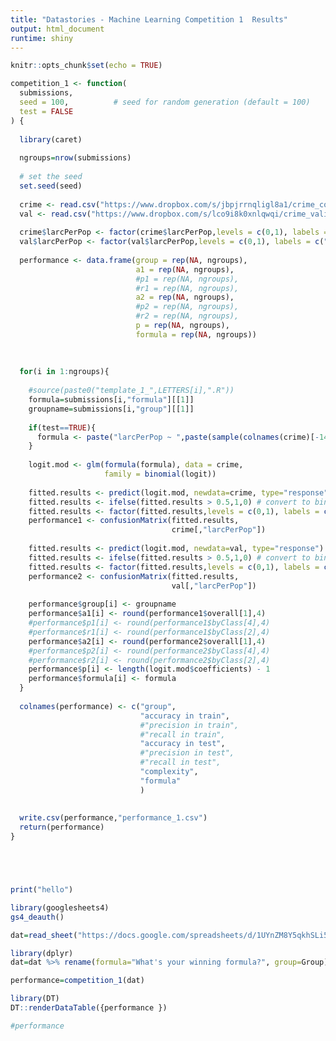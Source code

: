```yaml
---
title: "Datastories - Machine Learning Competition 1  Results"
output: html_document
runtime: shiny
---
```


```r
knitr::opts_chunk$set(echo = TRUE)
```



```r
competition_1 <- function(
  submissions,
  seed = 100,          # seed for random generation (default = 100)
  test = FALSE
) {
  
  library(caret)
  
  ngroups=nrow(submissions)
  
  # set the seed
  set.seed(seed)
  
  crime <- read.csv("https://www.dropbox.com/s/jbpjrrnqligl8a1/crime_competition.csv?dl=1")
  val <- read.csv("https://www.dropbox.com/s/lco9i8k0xnlqwqi/crime_validation.csv?dl=1")
  
  crime$larcPerPop <- factor(crime$larcPerPop,levels = c(0,1), labels = c("0","1"))
  val$larcPerPop <- factor(val$larcPerPop,levels = c(0,1), labels = c("0","1"))
  
  performance <- data.frame(group = rep(NA, ngroups),
                            a1 = rep(NA, ngroups),
                            #p1 = rep(NA, ngroups),
                            #r1 = rep(NA, ngroups),
                            a2 = rep(NA, ngroups),
                            #p2 = rep(NA, ngroups),
                            #r2 = rep(NA, ngroups),
                            p = rep(NA, ngroups),
                            formula = rep(NA, ngroups))
  
  
  
  for(i in 1:ngroups){
    
    #source(paste0("template_1_",LETTERS[i],".R"))
    formula=submissions[i,"formula"][[1]]
    groupname=submissions[i,"group"][[1]]
    
    if(test==TRUE){
      formula <- paste("larcPerPop ~ ",paste(sample(colnames(crime)[-140],rbinom(1,130,0.5)),collapse=" + "))
    }
    
    logit.mod <- glm(formula(formula), data = crime, 
                     family = binomial(logit)) 
    
    fitted.results <- predict(logit.mod, newdata=crime, type="response") # predict probabilities
    fitted.results <- ifelse(fitted.results > 0.5,1,0) # convert to binary
    fitted.results <- factor(fitted.results,levels = c(0,1), labels = c("0","1"))
    performance1 <- confusionMatrix(fitted.results,
                                    crime[,"larcPerPop"])
    
    fitted.results <- predict(logit.mod, newdata=val, type="response") # predict probabilities
    fitted.results <- ifelse(fitted.results > 0.5,1,0) # convert to binary
    fitted.results <- factor(fitted.results,levels = c(0,1), labels = c("0","1"))
    performance2 <- confusionMatrix(fitted.results,
                                    val[,"larcPerPop"])
    
    performance$group[i] <- groupname
    performance$a1[i] <- round(performance1$overall[1],4)
    #performance$p1[i] <- round(performance1$byClass[4],4)
    #performance$r1[i] <- round(performance1$byClass[2],4)
    performance$a2[i] <- round(performance2$overall[1],4)
    #performance$p2[i] <- round(performance2$byClass[4],4)
    #performance$r2[i] <- round(performance2$byClass[2],4)
    performance$p[i] <- length(logit.mod$coefficients) - 1
    performance$formula[i] <- formula
  }
  
  colnames(performance) <- c("group",
                             "accuracy in train",
                             #"precision in train",
                             #"recall in train",
                             "accuracy in test",
                             #"precision in test",
                             #"recall in test",
                             "complexity",
                             "formula"
                             )
  
  
  write.csv(performance,"performance_1.csv")
  return(performance) 
}






```


```r

print("hello")

library(googlesheets4)
gs4_deauth()

dat=read_sheet("https://docs.google.com/spreadsheets/d/1UYnZM8Y5qkhSLi5yu_-Q4uIXYxiLlzUiwnEMs61zIVs/edit#gid=1250472961")

library(dplyr)
dat=dat %>% rename(formula="What's your winning formula?", group=Group)

performance=competition_1(dat)

```

```r
library(DT)
DT::renderDataTable({performance })

#performance


```
